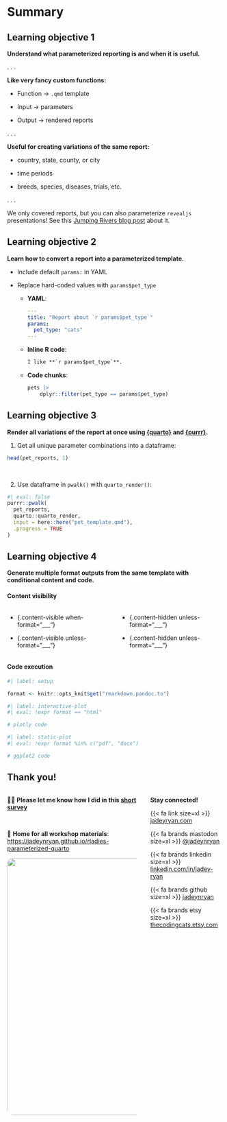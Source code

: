 # Summary {.section}

## Learning objective 1

**Understand what parameterized reporting is and when it is useful.**

. . .

**Like very fancy custom functions:**

::: incremental

- Function &rarr; `.qmd` template

- Input &rarr; parameters

- Output &rarr; rendered reports
:::

. . . 

**Useful for creating variations of the same report:**

-   country, state, county, or city

-   time periods

-   breeds, species, diseases, trials, etc.

. . .

::: callout-note
We only covered reports, but you can also parameterize `revealjs` presentations! See this [Jumping Rivers blog post](https://www.jumpingrivers.com/blog/r-parameterised-presentations-quarto/) about it.
:::

## Learning objective 2

**Learn how to convert a report into a parameterized template.**

::: incremental
- Include default `params:` in YAML
    
- Replace hard-coded values with `params$pet_type`

  - **YAML**: 
  
    ``` yaml
    ---
    title: "Report about `r params$pet_type`"
    params:
      pet_type: "cats"
    ---
    ```
    
  - **Inline R code**: 
  
    ```markdown
    I like **`r params$pet_type`**.
    ```
    
  - **Code chunks**: 
  
    ``` r
    pets |> 
        dplyr::filter(pet_type == params$pet_type)
    ```
:::

## Learning objective 3

**Render all variations of the report at once using [{quarto}](https://quarto-dev.github.io/quarto-r/) and [{purrr}](https://purrr.tidyverse.org/). **

::: {.fragment}
1. Get all unique parameter combinations into a dataframe:

```r
head(pet_reports, 1)
```
:::

<br>

::: {.fragment}
2. Use dataframe in `pwalk()` with `quarto_render()`:

```r
#| eval: false
purrr::pwalk(
  pet_reports,
  quarto::quarto_render,
  input = here::here("pet_template.qmd"),
  .progress = TRUE
)
```
:::

## Learning objective 4

**Generate multiple format outputs from the same template with conditional content and code.**

::: {.fragment}

#### Content visibility

:::: {.columns}
::: {.column width="50%"}
 - {.content-visible when-format="___"}
 
 - {.content-visible unless-format="___"}
:::

::: {.column width="50%"}
 - {.content-hidden unless-format="___"}
 
 - {.content-hidden unless-format="___"}
:::
::::

:::

::: {.fragment}

#### Code execution

```r
#| label: setup

format <- knitr::opts_knit$get("rmarkdown.pandoc.to")
```

```r
#| label: interactive-plot
#| eval: !expr format == "html"

# plotly code
```

```r
#| label: static-plot
#| eval: !expr format %in% c("pdf", "docx")

# ggplot2 code
```

:::

## Thank you!

:::: {.columns}
::: {.column width="65%"}
🙏🏼 **Please let me know how I did in this [short survey](https://forms.gle/xSYgJQenNs6gFcck9)** 

<br>

🏡 **Home for all workshop materials**: <https://jadeynryan.github.io/rladies-parameterized-quarto>

![](images/mts.jpg){width=600 fig-alt="From left to right, Mai, Tai, and Skye. Three snowshoe cats cuddling in their warming beds." style="border-radius:1em"}
:::

::: {.column width="35%"}
**Stay connected!**

{{< fa link size=xl >}} [jadeyryan.com](https://jadeyryan.com)

{{< fa brands mastodon size=xl >}} [\@jadeynryan](https://fosstodon.org/@jadeynryan)

{{< fa brands linkedin size=xl >}} [linkedin.com/in/jadey-ryan](https://www.linkedin.com/in/jadey-ryan)

{{< fa brands github size=xl >}} [jadeynryan](https://github.com/jadeynryan/)

{{< fa brands etsy size=xl >}} [thecodingcats.etsy.com](https://thecodingcats.etsy.com/)
:::

::::

